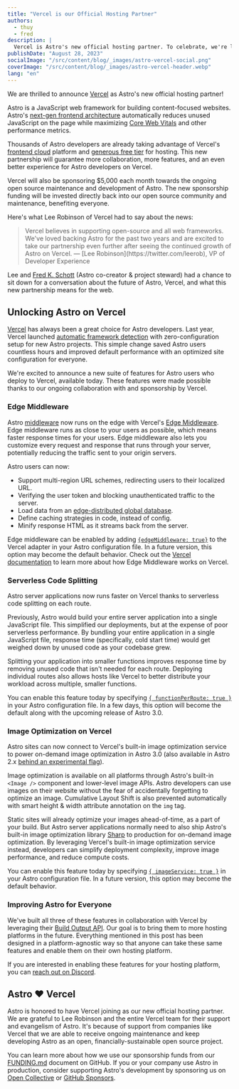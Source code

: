 ```yaml
---
title: "Vercel is our Official Hosting Partner"
authors:
  - thuy
  - fred
description: |
  Vercel is Astro's new official hosting partner. To celebrate, we're launching new features for Astro users who deploy to Vercel's frontend cloud.
publishDate: "August 28, 2023"
socialImage: "/src/content/blog/_images/astro-vercel-social.png"
coverImage: "/src/content/blog/_images/astro-vercel-header.webp"
lang: "en"
---
```



We are thrilled to announce [Vercel](https://vercel.com/) as Astro's new official hosting partner!

Astro is a JavaScript web framework for building content-focused websites. Astro's [next-gen frontend architecture](https://docs.astro.build/en/concepts/islands/) automatically reduces unused JavaScript on the page while maximizing [Core Web Vitals](https://web.dev/vitals/) and other performance metrics. 

Thousands of Astro developers are already taking advantage of Vercel's [frontend cloud](https://vercel.com/resources/the-frontend-cloud-advantage) platform and [generous free tier](https://vercel.com/pricing) for hosting. This new partnership will guarantee more collaboration, more features, and an even better experience for Astro developers on Vercel. 

Vercel will also be sponsoring $5,000 each month towards the ongoing open source maintenance and development of Astro. The new sponsorship funding will be invested directly back into our open source community and maintenance, benefiting everyone.

Here's what Lee Robinson of Vercel had to say about the news:

<Blockquote>
	<Fragment slot="quote" >
		Vercel believes in supporting open-source and all web frameworks. We've loved backing Astro for the past two years and are excited to take our partnership even further after seeing the continued growth of Astro on Vercel.
	</Fragment>
	<Fragment slot="caption">
		— [Lee Robinson](https://twitter.com/leerob), VP of Developer Experience
	</Fragment>
</Blockquote>

Lee and [Fred K. Schott](https://twitter.com/FredKSchott) (Astro co-creator & project steward) had a chance to sit down for a conversation about the future of Astro, Vercel, and what this new partnership means for the web.

<YouTube id="9196iQJtK4s" class="mx-auto my-12" />

## Unlocking Astro on Vercel

[Vercel](https://vercel.com/docs) has always been a great choice for Astro developers. Last year, Vercel launched [automatic framework detection](https://vercel.com/blog/build-output-api) with zero-configuration setup for new Astro projects. This simple change saved Astro users countless hours and improved default performance with an optimized site configuration for everyone.

We're excited to announce a new suite of features for Astro users who deploy to Vercel, available today. These features were made possible thanks to our ongoing collaboration with and sponsorship by Vercel.

### Edge Middleware

Astro [middleware](https://docs.astro.build/en/guides/middleware/) now runs on the edge with Vercel's [Edge Middleware](https://vercel.com/docs/concepts/functions/edge-middleware). Edge middleware runs as close to your users as possible, which means faster response times for your users. Edge middleware also lets you customize every request and response that runs through your server, potentially reducing the traffic sent to your origin servers.

Astro users can now:

- Support multi-region URL schemes, redirecting users to their localized URL.
- Verifying the user token and blocking unauthenticated traffic to the server.
- Load data from an [edge-distributed global database](https://vercel.com/docs/storage/edge-config).
- Define caching strategies in code, instead of config.
- Minify response HTML as it streams back from the server.

Edge middleware can be enabled by adding [`{edgeMiddleware: true}`](https://docs.astro.build/en/guides/integrations-guide/vercel/#vercel-edge-middleware) to the Vercel adapter in your Astro configuration file. In a future version, this option may become the default behavior. Check out the [Vercel documentation](https://vercel.com/docs/functions/edge-middleware) to learn more about how Edge Middleware works on Vercel.

### Serverless Code Splitting

Astro server applications now runs faster on Vercel thanks to serverless code splitting on each route.

Previously, Astro would build your entire server application into a single JavaScript file. This simplified our deployments, but at the expense of poor serverless performance. By bundling your entire application in a single JavaScript file, response time (specifically, cold start time) would get weighed down by unused code as your codebase grew.

Splitting your application into smaller functions improves response time by removing unused code that isn't needed for each route. Deploying individual routes also allows hosts like Vercel to better distribute your workload across multiple, smaller functions.

You can enable this feature today by specifying [`{ functionPerRoute: true }`](https://docs.astro.build/en/guides/integrations-guide/vercel/#per-page-functions) in your Astro configuration file. In a few days, this option will become the default along with the upcoming release of Astro 3.0.

### Image Optimization on Vercel

Astro sites can now connect to Vercel's built-in image optimization service to power on-demand image optimization in Astro 3.0 (also available in Astro 2.x [behind an experimental flag](https://docs.astro.build/en/guides/images/)).

Image optimization is available on all platforms through Astro's built-in `<Image />` component and lower-level image APIs.  Astro developers can use images on their website without the fear of accidentally forgetting to optimize an image. Cumulative Layout Shift is also prevented automatically with smart height & width attribute annotation on the `img` tag.

Static sites will already optimize your images ahead-of-time, as a part of your build. But Astro server applications normally need to also ship Astro's built-in image optimization library [Sharp](https://sharp.pixelplumbing.com/) to production for on-demand image optimization. By leveraging  Vercel's built-in image optimization service instead, developers can simplify deployment complexity, improve image performance, and reduce compute costs.

You can enable this feature today by specifying [`{ imageService: true }`](https://docs.astro.build/en/guides/integrations-guide/vercel/#imageservice) in your Astro configuration file. In a future version, this option may become the default behavior.

### Improving Astro for Everyone

We've built all three of these features in collaboration with Vercel by leveraging their [Build Output API](https://vercel.com/docs/build-output-api/v3). Our goal is to bring them to more hosting platforms in the future. Everything mentioned in this post has been designed in a platform-agnostic way so that anyone can take these same features and enable them on their own hosting platform.

If you are interested in enabling these features for your hosting platform, you can [reach out on Discord](https://astro.build/chat).

## Astro ❤️ Vercel

Astro is honored to have Vercel joining as our new official hosting partner. We are grateful to Lee Robinson and the entire Vercel team for their support and evangelism of Astro. It's because of support from companies like Vercel that we are able to receive ongoing maintenance and keep developing Astro as an open, financially-sustainable open source project.

You can learn more about how we use our sponsorship funds from our [FUNDING.md](https://github.com/withastro/.github/blob/main/FUNDING.md) document on GitHub. If you or your company use Astro in production, consider supporting Astro's development by sponsoring us on [Open Collective](https://opencollective.com/astrodotbuild) or [GitHub Sponsors](https://github.com/sponsors/withastro).
